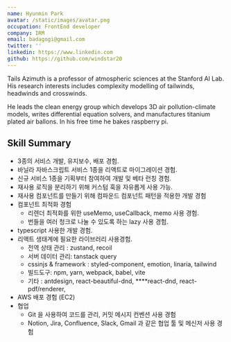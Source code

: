```yaml
---
name: Hyunmin Park
avatar: /static/images/avatar.png
occupation: FrontEnd developer
company: IRM
email: badagogi@gmail.com
twitter: ''
linkedin: https://www.linkedin.com
github: https://github.com/windstar20
---
```


Tails Azimuth is a professor of atmospheric sciences at the Stanford AI Lab. His research interests includes complexity modelling of tailwinds, headwinds and crosswinds.

He leads the clean energy group which develops 3D air pollution-climate models, writes differential equation solvers, and manufactures titanium plated air ballons. In his free time he bakes raspberry pi.

## Skill Summary

- 3종의 서비스 개발, 유지보수, 배포 경험.
- 바닐라 자바스크립트 서비스 1종을 리액트로 마이그레이션 경험.
- 신규 서비스 1종을 기획부터 참여하여 개발 및 베타 런칭 경험.
- 재사용 로직을 분리하기 위해 커스텀 훅을 자유롭게 사용 가능.
- 재사용 컴포넌트를 만들기 위해 컴파운드 컴포넌트 패턴을 적용한 개발 경험
- 컴포넌트 최적화 경험
    - 리렌더 최적화를 위한 useMemo, useCallback, memo 사용 경험.
    - 번들을 여러 청크로 나눌 수 있도록 하는 lazy 사용 경험.
- typescript 사용한 개발 경험.
- 리액트 생태계에 필요한 라이브러리 사용경험.
    - 전역 상태 관리 : zustand, recoil
    - 서버 데이터 관리: tanstack query
    - cssinjs & framework : styled-component, emotion, linaria, tailwind
    - 빌드도구: npm, yarn, webpack, babel, vite
    - 기타 : antdesign, react-beautiful-dnd, ****react-dnd, react-pdf/renderer,
- AWS 배포 경험 (EC2)
- 협업
    - Git 을 사용하여 코드를 관리, 커밋 메시지 컨벤션 사용 경험
    - Notion, Jira, Confluence, Slack, Gmail 과 같은 협업 툴 및 메신저 사용 경험